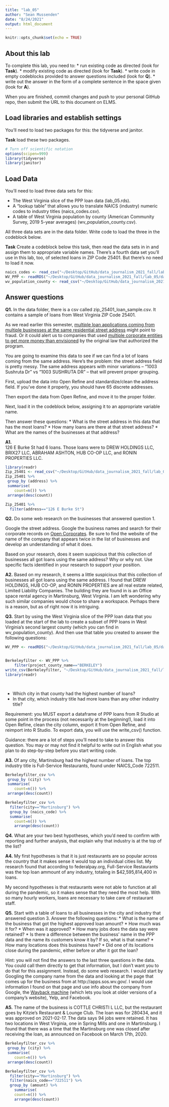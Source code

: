 ```yaml
---
title: "lab_05"
author: "Sean Mussenden"
date: "8/24/2021"
output: html_document
---
```


```r
knitr::opts_chunk$set(echo = TRUE)
```

## About this lab

To complete this lab, you need to:
* run existing code as directed (look for **Task**).
* modify existing code as directed (look for **Task**).
* write code in empty codeblocks provided to answer questions included (look for **Q**).
* write out the answer in the form of a complete sentence in the space given (look for **A**).

When you are finished, commit changes and push to your personal GitHub repo, then submit the URL to this document on ELMS.

## Load libraries and establish settings

You'll need to load two packages for this: the tidyverse and janitor.

**Task** load these two packages.

```r
# Turn off scientific notation
options(scipen=999)
library(tidyverse)
library(janitor)

```

## Load Data


You'll need to load three data sets for this:

* The West Virginia slice of the PPP loan data (lab_05.rds).
* A "lookup table" that allows you to translate NAICS (industry) numeric codes to industry titles (naics_codes.csv).
* A table of West Virginia population by county (American Community Survey, 2019 5-year averages) (wv_population_county.csv).

All three data sets are in the data folder.  Write code to load the three in the codeblock below.

**Task** Create a codeblock below this task, then read the data sets in in and assign them to appropriate variable names. There's a fourth data set you'll use in this lab, too, of selected loans in ZIP Code 25401. But there's no need to load it now.
```r
naics_codes <- read_csv("~/Desktop/GitHub/data_journalism_2021_fall/lab_05/data/naics_codes.csv")
WV_PPP <- readRDS("~/Desktop/GitHub/data_journalism_2021_fall/lab_05/data/lab_05.rds")
wv_population_county <- read_csv("~/Desktop/GitHub/data_journalism_2021_fall/lab_05/data/wv_population_county.csv")
```


## Answer questions

**Q1.** In the data folder, there is a csv called zip_25401_loan_sample.csv.  It contains a sample of loans from West Virginia ZIP Code 25401. 

As we read earlier this semester, [multiple loan applications coming from multiple businesses at the same residential street address](https://www.nytimes.com/2021/08/17/business/ppp-fraud-covid.html) might point to fraud. Or it could alert us to companies that used [multiple corporate entities to get more money than envisioned](https://www.propublica.org/article/different-names-same-address-how-big-businesses-got-government-loans-meant-for-small-businesses) by the original law that authorized the program.   

You are going to examine this data to see if we can find a lot of loans coming from the same address.  Here's the problem: the street address field is pretty messy.  The same address appears with minor variations --  "1003 Sushruta Dr" vs "1003 SUSHRUTA DR" -- that will prevent proper grouping. 

First, upload the data into Open Refine and standardize/clean the address field. If you've done it properly, you should have 65 discrete addresses. 

Then export the data from Open Refine, and move it to the proper folder. 

Next, load it in the codeblock below, assigning it to an appropriate variable name. 

Then answer these questions:
* What is the street address in this data that has the most loans?
* How many loans are there at that street address?
* What are the names of the businesses at that address?

**A1.** 	
126 E Burke St had 6 loans.  Those loans were to DREW HOLDINGS LLC, BRIX27 LLC, ABRAHAM ASHTON, 	HUB CO-OP LLC, and RONIN PROPERTIES LLC.

```r
library(readr)
Zip_25401 <- read_csv("~/Desktop/GitHub/data_journalism_2021_fall/lab_05/zip_25401_loan_sample-csv.csv")
Zip_25401 %>%
 group_by (address) %>%
 summarise(
    count=n()) %>%
 arrange(desc(count))
```
```r
Zip_25401 %>%
  filter(address=="126 E Burke St")
```


**Q2.** Do some web research on the businesses that answered question 1.  

Google the street address.  Google the business names and search for their corporate records on [Open Corporates](https://opencorporates.com/). Be sure to find the website of the name of the company that appears twice in the list of businesses and develop an understanding of what it does. 

Based on your research, does it seem suspicious that this collection of businesses all got loans using the same address? Why or why not. Use specific facts identified in your research to support your position. 

**A2.**
Based on my research, it seems a little suspicious that this collection of businesses all got loans using the same address. I found that DREW HOLDINGS, HUB CO-OP, and RONIN PROPERTIES are all real estate related, Limited Liability Companies.  The building they are found in is an Office space rental agency in Martinsburg, West Virginia. I am left wondering why such similar companies would chose to share a workspace.  Perhaps there is a reason, but as of right now it is intriguing.

**Q3.** Start by using the West Virginia slice of the PPP loan data that you loaded at the start of the lab to create a subset of PPP loans in West Virginia's second largest county (which you can find in wv_population_county). And then use that table you created to answer the following questions:
```r
WV_PPP <- readRDS("~/Desktop/GitHub/data_journalism_2021_fall/lab_05/data/lab_05.rds")


Berkeleyfilter <- WV_PPP %>%
    filter(project_county_name=="BERKELEY")
write_csv(Berkeleyfilter, "~/Desktop/GitHub/data_journalism_2021_fall/lab_05/data/Berkeleyfilter.csv")
library(readr)

  
```
* Which city in that county had the highest number of loans?  
* In that city, which industry title had more loans than any other industry title? 

Requirement: you MUST export a dataframe of PPP loans from R Studio at some point in the process (not necessarily at the beginning!), load it into Open Refine, clean the city column, export it from Open Refine, and reimport into R Studio. To export data, you will use the write_csv() function.

Guidance: there are a lot of steps you'll need to take to answer this question. You may or may not find it helpful to write out in English what you plan to do step-by-step before you start writing code.   

**A3.**
Of any city, Martinsburg had the highest number of loans.  The top industry title is Full-Service Restaurants, found under NAICS_Code 722511.  
```r
Berkeleyfilter_csv %>%
 group_by (city) %>%
 summarise(
    count=n()) %>%
 arrange(desc(count))

Berkeleyfilter_csv %>%
  filter(city=="Martinsburg") %>%
  group_by (naics_code) %>%
  summarise(
    count=n()) %>%
    arrange(desc(count))
```

**Q4.** What are your two best hypotheses, which you'd need to confirm with reporting and further analysis, that explain why that industry is at the top of the list?

**A4.** 
My first hypotheses is that it is just restaurants are so popular across the country that it makes sense it would top an individual cities list. My research found that according to federalpay.org, Full-Service Restaurants was the top loan ammount of any industry, totaling in	$42,595,814,400 in loans.

My second hypotheses is that restaurants were not able to function at all during the pandemic, so it makes sense that they need the most help.  With so many hourly workers, loans are necessary to take care of restaurant staff.

**Q5.** Start with a table of loans to all businesses in the city and industry that answered question 3. Answer the following questions:
* What is the name of the business that got the highest approved loan amount? 
* How much was it for?
* When was it approved?
* How many jobs does the data say were retained?
* Is there a difference between the business' name in the PPP data and the name its customers know it by? If so, what is that name?
* How many locations does this business have? 
* Did one of its locations close during the pandemic, either before or after it got the loan?

Hint: you will not find the answers to the last three questions in the data.  You could call them directly to get that information, but I don't want you to do that for this assignment.  Instead, do some web research. I would start by Googling the company name from the data and looking at the page that comes up for the business from at http://apps.sos.wv.gov/. I would use information I found on that page and use info about the company from Google, the [Wayback machine](https://archive.org/web/) (which lets you look at older versions of a company's website), Yelp, and Facebook. 

**A5.** The name of the business is COTTLE CHRISTI L LLC, but the restaurant goes by Kitzie's Restaurant & Lounge Club.  The loan was for 280434, and it was approved on 2021-02-17.  The data says 94 jobs were retained. It has two locations in West Virginia, one in Spring Mills and one in Martinsburg. I found that there was a time that the Martinsburg one was closed after receiving the loan, as announced on Facebook on March 17th, 2020.
```r
Berkeleyfilter_csv %>%
 group_by (city) %>%
 summarise(
    count=n()) %>%
 arrange(desc(count))

Berkeleyfilter_csv %>%
  filter(city=="Martinsburg") %>%
  filter(naics_code=="722511") %>%
  group_by (amount) %>%
    summarise(
    count=n()) %>%
    arrange(desc(count))
```
